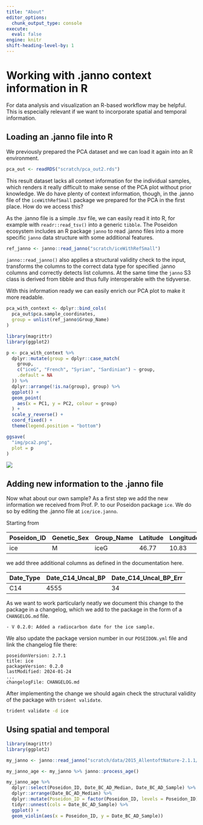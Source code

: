 ```yaml
---
title: "About"
editor_options: 
  chunk_output_type: console
execute: 
  eval: false
engine: knitr
shift-heading-level-by: 1
---
```


# Working with .janno context information in R

For data analysis and visualization an R-based workflow may be helpful. This is especially relevant if we want to incorporate spatial and temporal information.

## Loading an .janno file into R

We previously prepared the PCA dataset and we can load it again into an R environment.

```r
pca_out <- readRDS("scratch/pca_out2.rds")
```

This result dataset lacks all context information for the individual samples, which renders it really difficult to make sense of the PCA plot without prior knowledge. We do have plenty of context information, though, in the .janno file of the `iceWithRefSmall` package we prepared for the PCA in the first place. How do we access this?

As the .janno file is a simple .tsv file, we can easily read it into R, for example with `readr::read_tsv()` into a generic `tibble`. The Poseidon ecosystem includes an R package `janno` to read .janno files into a more specific `janno` data structure with some additional features.

```r
ref_janno <- janno::read_janno("scratch/iceWithRefSmall")
```

`janno::read_janno()` also applies a structural validity check to the input, transforms the columns to the correct data type for specified .janno columns and correctly detects list columns. At the same time the `janno` S3 class is derived from tibble and thus fully interoperable with the tidyverse.

With this information ready we can easily enrich our PCA plot to make it more readable.

```r
pca_with_context <- dplyr::bind_cols(
  pca_out$pca.sample_coordinates,
  group = unlist(ref_janno$Group_Name)
)
```

```r
library(magrittr)
library(ggplot2)

p <- pca_with_context %>%
  dplyr::mutate(group = dplyr::case_match(
    group,
    c("iceG", "French", "Syrian", "Sardinian") ~ group,
    .default = NA
  )) %>%
  dplyr::arrange(!is.na(group), group) %>%
  ggplot() +
  geom_point(
    aes(x = PC1, y = PC2, colour = group)
  ) +
  scale_y_reverse() +
  coord_fixed() +
  theme(legend.position = "bottom")
```

```r
ggsave(
  "img/pca2.png",
  plot = p
)
```

![](img/pca2.png)

## Adding new information to the .janno file

Now what about our own sample? As a first step we add the new information we received from Prof. P. to our Poseidon package `ice`. We do so by editing the .janno file at `ice/ice.janno`.

Starting from

::: {.table-responsive}

|Poseidon_ID|Genetic_Sex|Group_Name|Latitude|Longitude|
|-----------|-----------|----------|--------|---------|
|ice        |M          |iceG      |46.77   |10.83    |

:::

we add three additional columns as defined in the documentation here.

::: {.table-responsive}

|Date_Type  |Date_C14_Uncal_BP|Date_C14_Uncal_BP_Err|
|-----------|-----------------|---------------------|
|C14        |4555             |34                   |

:::

As we want to work particularly neatly we document this change to the package in a changelog, which we add to the package in the form of a `CHANGELOG.md` file.

```{filename="CHANGELOG.md"}
- V 0.2.0: Added a radiocarbon date for the ice sample.
```

We also update the package version number in our `POSEIDON.yml` file and link the changelog file there:

```{filename="POSEIDON.yml"}
poseidonVersion: 2.7.1
title: ice
packageVersion: 0.2.0
lastModified: 2024-01-24
...
changelogFile: CHANGELOG.md
```

After implementing the change we should again check the structural validity of the package with `trident validate`.

```bash
trident validate -d ice
```

## Using spatial and temporal 

```r
library(magrittr)
library(ggplot2)

my_janno <- janno::read_janno("scratch/data/2015_AllentoftNature-2.1.1/2015_AllentoftNature.janno")

my_janno_age <- my_janno %>% janno::process_age()

my_janno_age %>%
  dplyr::select(Poseidon_ID, Date_BC_AD_Median, Date_BC_AD_Sample) %>%
  dplyr::arrange(Date_BC_AD_Median) %>%
  dplyr::mutate(Poseidon_ID = factor(Poseidon_ID, levels = Poseidon_ID)) %>%
  tidyr::unnest(cols = Date_BC_AD_Sample) %>%
  ggplot() +
  geom_violin(aes(x = Poseidon_ID, y = Date_BC_AD_Sample))
```

